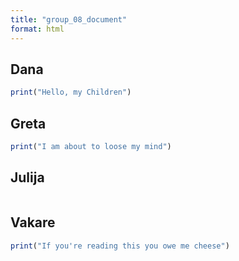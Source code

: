 ```yaml
---
title: "group_08_document"
format: html
---
```


## Dana

```r
print("Hello, my Children")
```

## Greta

```r
print("I am about to loose my mind")

```

## Julija

```r

```

## Vakare

```r
print("If you're reading this you owe me cheese")
```
